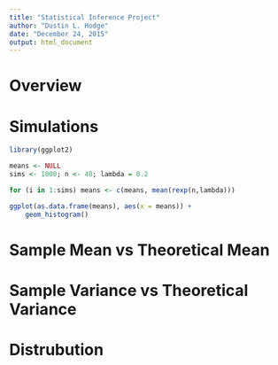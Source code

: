 ```yaml
---
title: "Statistical Inference Project"
author: "Dustin L. Hodge"
date: "December 24, 2015"
output: html_document
---
```


# Overview

# Simulations

```r
library(ggplot2)

means <- NULL
sims <- 1000; n <- 40; lambda = 0.2

for (i in 1:sims) means <- c(means, mean(rexp(n,lambda)))

ggplot(as.data.frame(means), aes(x = means)) +
    geom_histogram()

```

# Sample Mean vs Theoretical Mean

# Sample Variance vs Theoretical Variance

# Distrubution